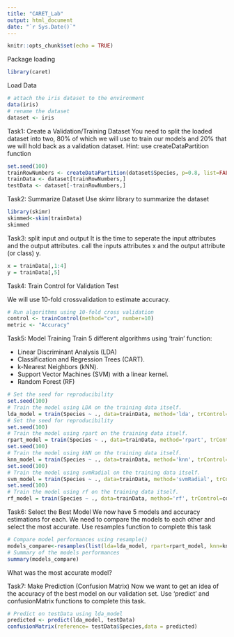 ```yaml
---
title: "CARET_Lab"
output: html_document
date: "`r Sys.Date()`"
---
```


```r
knitr::opts_chunk$set(echo = TRUE)
```

Package loading
```r
library(caret)
```

Load Data
```r
# attach the iris dataset to the environment
data(iris)
# rename the dataset
dataset <- iris
```

Task1: Create a Validation/Training Dataset
You need to split the loaded dataset into two, 80% of which we will use to train our models and 20% that we will hold back as a validation dataset.
Hint: use createDataPartition function
```r
set.seed(100)
trainRowNumbers <- createDataPartition(dataset$Species, p=0.8, list=FALSE)
trainData <- dataset[trainRowNumbers,]
testData <- dataset[-trainRowNumbers,]
```

Task2: Summarize Dataset
Use skimr library to summarize the dataset
```r
library(skimr)
skimmed<-skim(trainData)
skimmed

```

Task3: split input and output
 It is the time to seperate the input attributes and  the output attributes. call the inputs attributes x and the output attribute (or class) y.
```r
x = trainData[,1:4]
y = trainData[,5]

```

Task4: Train Control for Validation Test

We will use 10-fold crossvalidation to estimate accuracy.
```r
# Run algorithms using 10-fold cross validation
control <- trainControl(method="cv", number=10)
metric <- "Accuracy"
```

Task5: Model Training
Train 5 different algorithms using 'train' function:

- Linear Discriminant Analysis (LDA)
- Classification and Regression Trees (CART).
- k-Nearest Neighbors (kNN).
- Support Vector Machines (SVM) with a linear kernel.
- Random Forest (RF)

```r
# Set the seed for reproducibility
set.seed(100)
# Train the model using LDA on the training data itself.
lda_model = train(Species ~ ., data=trainData, method='lda', trControl=control, metric=metric) 
# Set the seed for reproducibility
set.seed(100)
# Train the model using rpart on the training data itself.
rpart_model = train(Species ~ ., data=trainData, method='rpart', trControl=control, metric=metric) #--------------------------------------------------------------------------- # Set the seed for reproducibility
set.seed(100)
# Train the model using kNN on the training data itself.
knn_model = train(Species ~ ., data=trainData, method='knn', trControl=control, metric=metric) #--------------------------------------------------------------------------- # Set the seed for reproducibility
set.seed(100)
# Train the model using svmRadial on the training data itself.
svm_model = train(Species ~ ., data=trainData, method='svmRadial', trControl=control, metric=metric) #--------------------------------------------------------------------------- # Set the seed for reproducibility
set.seed(100)
# Train the model using rf on the training data itself.
rf_model = train(Species ~ ., data=trainData, method='rf', trControl=control, metric=metric)


```

Task6: Select the Best Model
We now have 5 models and accuracy estimations for each. We need to compare the models to each other and select the most accurate.
Use resamples function to complete this task

```r
# Compare model performances using resample()
models_compare<-resamples(list(lda=lda_model, rpart=rpart_model, knn=knn_model, svm=svm_model, rf=rf_model))
# Summary of the models performances
summary(models_compare)


```
What was the most accurate model?


Task7: Make Prediction (Confusion Matrix)
Now we want to get an idea of the accuracy of the best model on our validation set. Use 'predict' and confusionMatrix functions to complete this task.

```r
# Predict on testData using lda_model
predicted <- predict(lda_model, testData) 
confusionMatrix(reference= testData$Species,data = predicted)


```

